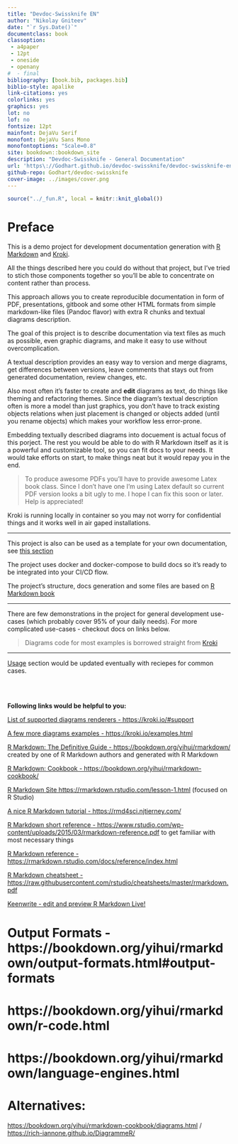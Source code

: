 ```yaml
---
title: "Devdoc-Swissknife EN"
author: "Nikolay Gniteev"
date: "`r Sys.Date()`"
documentclass: book
classoption:
 - a4paper
 - 12pt
 - oneside
 - openany
#  - final
bibliography: [book.bib, packages.bib]
biblio-style: apalike
link-citations: yes
colorlinks: yes
graphics: yes
lot: no
lof: no
fontsize: 12pt
mainfont: DejaVu Serif
monofont: DejaVu Sans Mono
monofontoptions: "Scale=0.8"
site: bookdown::bookdown_site
description: "Devdoc-Swissknife - General Documentation"
url: 'https\://Godhart.github.io/devdoc-swissknife/devdoc-swissknife-en/'
github-repo: Godhart/devdoc-swissknife
cover-image: ../images/cover.png
---
```


```r
source("../_fun.R", local = knitr::knit_global())
```

# Preface {-}

This is a demo project for development documentation generation with
[R Markdown](https://rmarkdown.rstudio.com/) and [Kroki](https://kroki.io/).

All the things described here you could do without that project, but I've tried to stich
those components together so you'll be able to concentrate on content rather than process.

This approach allows you to create reproducible documentation in form of PDF, presentations, gitbook
and some other HTML formats from simple markdown-like files (Pandoc flavor) with extra R chunks and textual diagrams description.

The goal of this project is to describe documentation via text files as much as possible, even graphic diagrams,
and make it easy to use without overcomplication.

A textual description provides an easy way to version and merge diagrams, get differences between versions, leave comments that
stays out from generated documentation, review changes, etc.

Also most often it's faster to create and **edit** diagrams as text, do things like theming and refactoring themes.
Since the diagram's textual description often is more a model than just graphics, you don't have to track existing objects
relations when just placement is changed or objects added (until you rename objects) which makes your workflow less error-prone.

Embedding textually described diagrams into docuement is actual focus of this porject. The rest you would be able to do with
R Markdown itself as it is a powerful and customizable tool, so you can fit docs to your needs. It would take efforts on start,
to make things neat but it would repay you in the end.

> To produce awesome PDFs you'll have to provide awesome Latex book class.
> Since I don't have one I'm using Latex default so current PDF version looks a bit ugly to me.
> I hope I can fix this soon or later. Help is appreciated!

Kroki is running locally in container so you may not worry for confidential things and it works well
in air gaped installations.

---

This project is also can be used as a template for your own documentation, see [this section](#template)

The project uses docker and docker-compose to build docs so it's ready to be integrated into your CI/CD flow.

The project's structure, docs generation and some files are based on [R Markdown book](https://github.com/rstudio/rmarkdown-book)

---

There are few demonstrations in the project for general development use-cases (which probably cover 95% of your daily needs).
For more complicated use-cases - checkout docs on links below.

> Diagrams code for most examples is borrowed straight from [Kroki](https://kroki.io/examples.html)

---

[Usage](#usage) section would be updated eventually with reciepes for common cases.

\
\

**Following links would be helpful to you:**

[List of supported diagrams renderers - https://kroki.io/#support](https://kroki.io/#support)

[A few more diagrams examples - https://kroki.io/examples.html](https://kroki.io/examples.html)

[R Markdown: The Definitive Guide - https://bookdown.org/yihui/rmarkdown/](https://bookdown.org/yihui/rmarkdown/)\
created by one of R Markdown authors and generated with R Markdown

[R Markdown: Cookbook - https://bookdown.org/yihui/rmarkdown-cookbook/](https://bookdown.org/yihui/rmarkdown-cookbook/)

[R Markdown Site https://rmarkdown.rstudio.com/lesson-1.html](https://rmarkdown.rstudio.com/lesson-1.html)
(focused on R Studio)

[A nice R Markdown tutorial - https://rmd4sci.njtierney.com/](https://rmd4sci.njtierney.com/)

[R Markdown short reference - https://www.rstudio.com/wp-content/uploads/2015/03/rmarkdown-reference.pdf](https://www.rstudio.com/wp-content/uploads/2015/03/rmarkdown-reference.pdf)
to get familiar with most necessary things

[R Markdown reference - https://rmarkdown.rstudio.com/docs/reference/index.html](https://rmarkdown.rstudio.com/docs/reference/index.html)

[R Markdown cheatsheet - https://raw.githubusercontent.com/rstudio/cheatsheets/master/rmarkdown.pdf](https://raw.githubusercontent.com/rstudio/cheatsheets/master/rmarkdown.pdf)

[Keenwrite - edit and preview R Markdown Live!](https://github.com/DaveJarvis/keenwrite)



# Output Formats - https://bookdown.org/yihui/rmarkdown/output-formats.html#output-formats

# https://bookdown.org/yihui/rmarkdown/r-code.html
# https://bookdown.org/yihui/rmarkdown/language-engines.html


# Alternatives:

[https://bookdown.org/yihui/rmarkdown-cookbook/diagrams.html](https://bookdown.org/yihui/rmarkdown-cookbook/diagrams.html) / [https://rich-iannone.github.io/DiagrammeR/](https://rich-iannone.github.io/DiagrammeR/)
